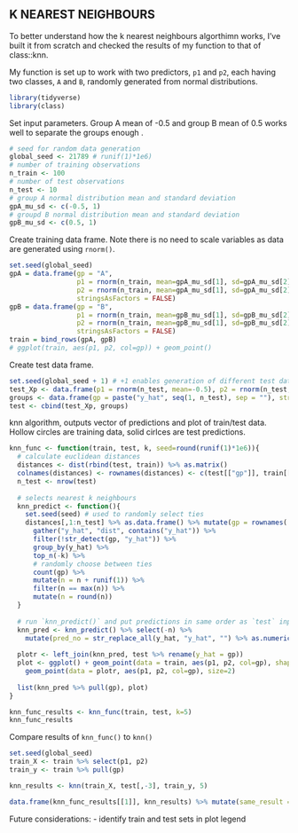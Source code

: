 ## K NEAREST NEIGHBOURS 

To better understand how the k nearest neighbours algorthimn works, I've built it from scratch and checked the results of my function to that of class::knn. 

My function is set up to work with two predictors, `p1` and `p2`, each having two classes, `A` and `B`, randomly generated from normal distributions.

```r
library(tidyverse)
library(class)
```

Set input parameters. Group A mean of -0.5 and group B mean of 0.5 works well to separate the groups enough .
```r
# seed for random data generation
global_seed <- 21789 # runif(1)*1e6)
# number of training observations
n_train <- 100
# number of test observations
n_test <- 10
# group A normal distribution mean and standard deviation
gpA_mu_sd <- c(-0.5, 1)
# groupd B normal distribution mean and standard deviation
gpB_mu_sd <- c(0.5, 1)
```

Create training data frame. Note there is no need to scale variables as data are generated using `rnorm()`.
```r
set.seed(global_seed)
gpA = data.frame(gp = "A", 
                 p1 = rnorm(n_train, mean=gpA_mu_sd[1], sd=gpA_mu_sd[2]), 
                 p2 = rnorm(n_train, mean=gpA_mu_sd[1], sd=gpA_mu_sd[2]), 
                 stringsAsFactors = FALSE)
gpB = data.frame(gp = "B", 
                 p1 = rnorm(n_train, mean=gpB_mu_sd[1], sd=gpB_mu_sd[2]), 
                 p2 = rnorm(n_train, mean=gpB_mu_sd[1], sd=gpB_mu_sd[2]), 
                 stringsAsFactors = FALSE)
train = bind_rows(gpA, gpB)
# ggplot(train, aes(p1, p2, col=gp)) + geom_point()
```

Create test data frame.
```r
set.seed(global_seed + 1) # +1 enables generation of different test data to train
test_Xp <- data.frame(p1 = rnorm(n_test, mean=-0.5), p2 = rnorm(n_test, mean=-0.5), stringsAsFactors = FALSE)
groups <- data.frame(gp = paste("y_hat", seq(1, n_test), sep = ""), stringsAsFactors = FALSE)
test <- cbind(test_Xp, groups)
```

knn algorithm, outputs vector of predictions and plot of train/test data. Hollow circles are training data, solid cirlces are test predictions.
```r
knn_func <- function(train, test, k, seed=round(runif(1)*1e6)){
  # calculate euclidean distances
  distances <- dist(rbind(test, train)) %>% as.matrix()
  colnames(distances) <- rownames(distances) <- c(test[["gp"]], train[["gp"]])
  n_test <- nrow(test)
  
  # selects nearest k neighbours
  knn_predict <- function(){
    set.seed(seed) # used to randomly select ties
    distances[,1:n_test] %>% as.data.frame() %>% mutate(gp = rownames(.)) %>% 
      gather("y_hat", "dist", contains("y_hat")) %>% 
      filter(!str_detect(gp, "y_hat")) %>% 
      group_by(y_hat) %>% 
      top_n(-k) %>% 
      # randomly choose between ties
      count(gp) %>% 
      mutate(n = n + runif(1)) %>% 
      filter(n == max(n)) %>% 
      mutate(n = round(n))
  }
  
  # run `knn_predict()` and put predictions in same order as `test` input
  knn_pred <- knn_predict() %>% select(-n) %>% 
    mutate(pred_no = str_replace_all(y_hat, "y_hat", "") %>% as.numeric()) %>% arrange(pred_no)
  
  plotr <- left_join(knn_pred, test %>% rename(y_hat = gp))
  plot <- ggplot() + geom_point(data = train, aes(p1, p2, col=gp), shape=1) +
    geom_point(data = plotr, aes(p1, p2, col=gp), size=2)
  
  list(knn_pred %>% pull(gp), plot)
}
```

```r
knn_func_results <- knn_func(train, test, k=5)
knn_func_results
```

Compare results of `knn_func()` to `knn()`
```r
set.seed(global_seed)
train_X <- train %>% select(p1, p2)
train_y <- train %>% pull(gp)

knn_results <- knn(train_X, test[,-3], train_y, 5)

data.frame(knn_func_results[[1]], knn_results) %>% mutate(same_result = .[,1] == .[,2])
```

Future considerations:
- identify train and test sets in plot legend